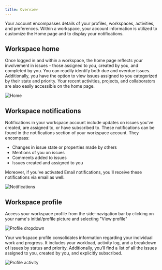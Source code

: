 ```yaml
---
title: Overview
---
```


Your account encompasses details of your profiles, workspaces, activities, and preferences. Within a workspace, your account information is utilized to customize the Home page and to display your notifications.

## Workspace home

Once logged in and within a workspace, the home page reflects your involvement in issues - those assigned to you, created by you, and completed by you. You can readily identify both due and overdue issues. Additionally, you have the option to view issues assigned to you categorized by their state and priority. Your recent activities, projects, and collaborators are also easily accessible on the home page.

![Home](https://media.docs.plane.so/account/account-dashboard.webp#center)

## Workspace notifications

Notifications in your workspace account include updates on issues you've created, are assigned to, or have subscribed to. These notifications can be found in the notifications section of your workspace account. They encompass:

- Changes in issue state or properties made by others
- Mentions of you on issues
- Comments added to issues
- Issues created and assigned to you

Moreover, if you've activated Email notifications, you'll receive these notifications via email as well.

![Notifications](https://media.docs.plane.so/account/account-notifications.webp#center)

## Workspace profile

Access your workspace profile from the side-navigation bar by clicking on your name's initial/profile picture and selecting "View profile"

![Profile dropdown](https://media.docs.plane.so/account/account-profile-dropdown.webp#center)

Your workspace profile consolidates information regarding your individual work and progress. It includes your workload, activity log, and a breakdown of issues by status and priority. Additionally, you'll find a list of all the issues assigned to you, created by you, and explicitly subscribed.

![Profile activity](https://media.docs.plane.so/account/account-profile-activity.webp#center)
